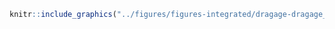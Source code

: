 <!-- #### Dragage - Dragages de capitalisation prévus {-} -->


<!-- -------------------------------------------------- -->

```r
knitr::include_graphics("../figures/figures-integrated/dragage-dragage_prevu.png")
```

<br>
